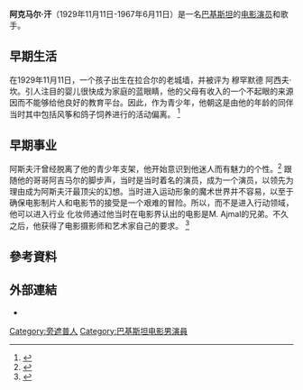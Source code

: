 {{roughtranslation|time=2017-04-01T01:38:52+00:00}}
{{Infobox person
| name              = 阿克马尔·汗
| image             =
| caption           = 
阿克马尔汗他1967年6月11日逝世
| birth_name        = 穆罕默德·阿西夫·汗
| birth_date        = {{Birth date|1929|11|11}}
| birth_place       = [[拉合爾|拉合爾]], [[英属印度诸省|英属印度诸省]]
| death_date          = {{Death date and age|1967|6|11|1929|11|11}}
| disappeared_place   = [[拉合爾|拉合爾]], [[巴基斯坦|巴基斯坦]]
| nationality         = [[巴基斯坦|巴基斯坦]]一世
| language            = [[旁遮普語|旁遮普語]]
| education           = 基本（中）
| occupation        = {{unbulleted list| [[演員|演員]]|[[歌唱|歌唱]]|[[电影史|电影史]]}}
| years_active        = 1953-1967
| religion            = [[伊斯兰教|伊斯兰教]]
| networth          = 
| spouse            = Firdous (妻子)
| children          = [[沙哈兹阿卡马尔|沙哈兹阿卡马尔]]
| residence         = 美國華盛頓州[[麦地那_(华盛顿州)|麥地那]]
| alma_mater        = 
| website           = {{URL|pakfilms.net/artists/details.php}}
| signature         = 
| parents           = 
}}
'''阿克马尔·汗'''（1929年11月11日-1967年6月11日）是一名[[巴基斯坦|巴基斯坦]]的[[电影|电影]][[演员|演员]]和歌手。

== 早期生活 ==
在1929年11月11日，一个孩子出生在拉合尔的老城墙，并被评为 穆罕默德 阿西夫·坎。引人注目的婴儿很快成为家庭的蓝眼睛，他的父母有收入的一个不起眼的来源因而不能够给他良好的教育平台。因此，作为青少年，他朝这是由他的年龄的同伴当时其中包括风筝和鸽子饲养进行的活动偏离。
<ref name="Akmal actor">{{cite web|title=Akmal Khan Pakistani Actor Personal Information|url=http://akmalactor.simplesite.com|publisher=Pakistan film actor|accessdate=2017-03-31|archive-date=2017-03-31|archive-url=https://web.archive.org/web/20170331030717/http://akmalactor.simplesite.com/|dead-url=no}}</ref>

== 早期事业 ==
阿斯夫汗曾经脱离了他的青少年支架，他开始意识到他迷人而有魅力的个性。<ref name="Akmal Khan actor">{{cite web|title=Akmal (1929-67) Film hero A dominating Punjabi film hero in the mid 1960s|url=http://pakfilms.net/artists/details.php?pid=251|publisher=Akmal|accessdate=2017-03-31|deadurl=yes|archiveurl=https://web.archive.org/web/20170701085120/http://pakfilms.net/artists/details.php?pid=251|archivedate=2017年7月1日|df=}}</ref> 跟随他的哥哥阿吉马尔的脚步声，当时是当时着名的演员，成为一个演员，以领先为理由成为阿斯夫汗最顶尖的幻想。当时进入运动形象的魔术世界并不容易，以至于确保电影制片人和电影节的接受是一个艰难的冒险。所以，而不是进入行动领域，他可以进入行业 化妆师通过他当时在电影界认出的电影是M. Ajmal的兄弟。不久之后，他获得了电影摄影师和艺术家自己的要求。
<ref name="Muhammad Ashiq Ali">{{cite web|title=Akmal Khan Pakistani Actor Movies Information|url=http://akmalactor.simplesite.com/434160668|publisher=movies details|accessdate=2017-03-31|archive-date=2017-04-01|archive-url=https://web.archive.org/web/20170401145150/http://akmalactor.simplesite.com/434160668|dead-url=no}}</ref>

== 參考資料 == 
{{Reflist|3}}

== 外部連結 ==
{{Portal box|电影|人物}}
{{commons+cat|Ashiq Ali}} 
* {{imdb name|id=2672743|name=阿克马尔·汗}}
{{Authority control}}
{{DEFAULTSORT:Khan, Akmal}}
[[Category:旁遮普人|Category:旁遮普人]]
[[Category:巴基斯坦电影男演員|Category:巴基斯坦电影男演員]]